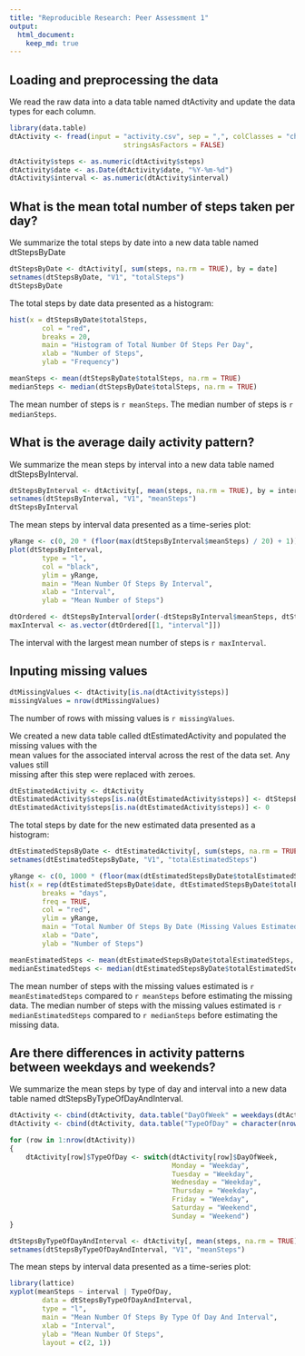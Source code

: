 ```yaml
---
title: "Reproducible Research: Peer Assessment 1"
output: 
  html_document:
    keep_md: true
---
```



## Loading and preprocessing the data

We read the raw data into a data table named dtActivity and update the data types for each column.

```r
library(data.table)
dtActivity <- fread(input = "activity.csv", sep = ",", colClasses = "character",
							stringsAsFactors = FALSE)

dtActivity$steps <- as.numeric(dtActivity$steps)
dtActivity$date <- as.Date(dtActivity$date, "%Y-%m-%d")
dtActivity$interval <- as.numeric(dtActivity$interval)
```




## What is the mean total number of steps taken per day?
  
We summarize the total steps by date into a new data table named dtStepsByDate

```r
dtStepsByDate <- dtActivity[, sum(steps, na.rm = TRUE), by = date]
setnames(dtStepsByDate, "V1", "totalSteps")
dtStepsByDate
```



The total steps by date data presented as a histogram:

```r
hist(x = dtStepsByDate$totalSteps,
		col = "red",
		breaks = 20,
		main = "Histogram of Total Number Of Steps Per Day",
		xlab = "Number of Steps",
		ylab = "Frequency")
```


```r
meanSteps <- mean(dtStepsByDate$totalSteps, na.rm = TRUE)
medianSteps <- median(dtStepsByDate$totalSteps, na.rm = TRUE)
```

The mean number of steps is `r meanSteps`.
The median number of steps is `r medianSteps`.




## What is the average daily activity pattern?

We summarize the mean steps by interval into a new data table named dtStepsByInterval.

```r
dtStepsByInterval <- dtActivity[, mean(steps, na.rm = TRUE), by = interval]
setnames(dtStepsByInterval, "V1", "meanSteps")
dtStepsByInterval
```


The mean steps by interval data presented as a time-series plot:

```r
yRange <- c(0, 20 * (floor(max(dtStepsByInterval$meanSteps) / 20) + 1))
plot(dtStepsByInterval,
		type = "l",
		col = "black",
		ylim = yRange,
		main = "Mean Number Of Steps By Interval",
		xlab = "Interval",
		ylab = "Mean Number of Steps")
```



```r
dtOrdered <- dtStepsByInterval[order(-dtStepsByInterval$meanSteps, dtStepsByInterval$interval)]
maxInterval <- as.vector(dtOrdered[[1, "interval"]])
```

The interval with the largest mean number of steps is `r maxInterval`.




## Inputing missing values

```r
dtMissingValues <- dtActivity[is.na(dtActivity$steps)]
missingValues = nrow(dtMissingValues)
```

The number of rows with missing values is `r missingValues`.

We created a new data table called dtEstimatedActivity and populated the missing values with the  
mean values for the associated interval across the rest of the data set.  Any values still  
missing after this step were replaced with zeroes.

```r
dtEstimatedActivity <- dtActivity
dtEstimatedActivity$steps[is.na(dtEstimatedActivity$steps)] <- dtStepsByInterval[interval == dtEstimatedActivity$interval[is.na(dtEstimatedActivity$steps)]]$meanSteps
dtEstimatedActivity$steps[is.na(dtEstimatedActivity$steps)] <- 0
```


The total steps by date for the new estimated data presented as a histogram:

```r
dtEstimatedStepsByDate <- dtEstimatedActivity[, sum(steps, na.rm = TRUE), by = date]
setnames(dtEstimatedStepsByDate, "V1", "totalEstimatedSteps")

yRange <- c(0, 1000 * (floor(max(dtEstimatedStepsByDate$totalEstimatedSteps) / 1000) + 1))
hist(x = rep(dtEstimatedStepsByDate$date, dtEstimatedStepsByDate$totalEstimatedSteps),
		breaks = "days",
		freq = TRUE,
		col = "red",
		ylim = yRange,
		main = "Total Number Of Steps By Date (Missing Values Estimated)",
		xlab = "Date",
		ylab = "Number of Steps")
```


```r
meanEstimatedSteps <- mean(dtEstimatedStepsByDate$totalEstimatedSteps, na.rm = TRUE)
medianEstimatedSteps <- median(dtEstimatedStepsByDate$totalEstimatedSteps, na.rm = TRUE)
```

The mean number of steps with the missing values estimated is `r meanEstimatedSteps` compared to `r meanSteps` before estimating the missing data.
The median number of steps with the missing values estimated is `r medianEstimatedSteps` compared to `r medianSteps` before estimating the missing data.


## Are there differences in activity patterns between weekdays and weekends?

We summarize the mean steps by type of day and interval into a new data table
named dtStepsByTypeOfDayAndInterval.

```r
dtActivity <- cbind(dtActivity, data.table("DayOfWeek" = weekdays(dtActivity$date)))
dtActivity <- cbind(dtActivity, data.table("TypeOfDay" = character(nrow(dtActivity))))

for (row in 1:nrow(dtActivity))
{
	dtActivity[row]$TypeOfDay <- switch(dtActivity[row]$DayOfWeek,
										Monday = "Weekday",
										Tuesday = "Weekday",
										Wednesday = "Weekday",
										Thursday = "Weekday",
										Friday = "Weekday",
										Saturday = "Weekend",
										Sunday = "Weekend")
}

dtStepsByTypeOfDayAndInterval <- dtActivity[, mean(steps, na.rm = TRUE), by = c("TypeOfDay", "interval")]
setnames(dtStepsByTypeOfDayAndInterval, "V1", "meanSteps")
```


The mean steps by interval data presented as a time-series plot:

```r
library(lattice)
xyplot(meanSteps ~ interval | TypeOfDay,
		data = dtStepsByTypeOfDayAndInterval,
		type = "l",
		main = "Mean Number Of Steps By Type Of Day And Interval",
		xlab = "Interval",
		ylab = "Mean Number Of Steps",
		layout = c(2, 1))
```
